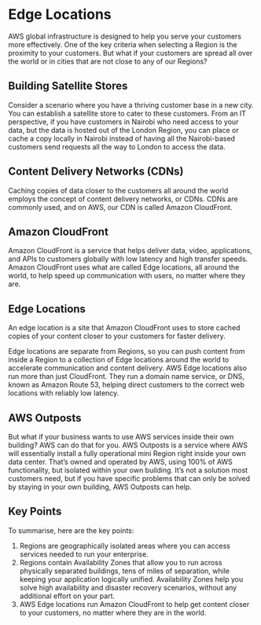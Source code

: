 # **Edge Locations**

AWS global infrastructure is designed to help you serve your customers more effectively. One of the key criteria when selecting a Region is the proximity to your customers. But what if your customers are spread all over the world or in cities that are not close to any of our Regions?

## Building Satellite Stores

Consider a scenario where you have a thriving customer base in a new city. You can establish a satellite store to cater to these customers. From an IT perspective, if you have customers in Nairobi who need access to your data, but the data is hosted out of the London Region, you can place or cache a copy locally in Nairobi instead of having all the Nairobi-based customers send requests all the way to London to access the data.

## Content Delivery Networks (CDNs)

Caching copies of data closer to the customers all around the world employs the concept of content delivery networks, or CDNs. CDNs are commonly used, and on AWS, our CDN is called Amazon CloudFront.

## Amazon CloudFront

Amazon CloudFront is a service that helps deliver data, video, applications, and APIs to customers globally with low latency and high transfer speeds. Amazon CloudFront uses what are called Edge locations, all around the world, to help speed up communication with users, no matter where they are.

## Edge Locations

An edge location is a site that Amazon CloudFront uses to store cached copies of your content closer to your customers for faster delivery.

Edge locations are separate from Regions, so you can push content from inside a Region to a collection of Edge locations around the world to accelerate communication and content delivery. AWS Edge locations also run more than just CloudFront. They run a domain name service, or DNS, known as Amazon Route 53, helping direct customers to the correct web locations with reliably low latency.

## AWS Outposts

But what if your business wants to use AWS services inside their own building? AWS can do that for you. AWS Outposts is a service where AWS will essentially install a fully operational mini Region right inside your own data center. That’s owned and operated by AWS, using 100% of AWS functionality, but isolated within your own building. It’s not a solution most customers need, but if you have specific problems that can only be solved by staying in your own building, AWS Outposts can help.

## Key Points

To summarise, here are the key points:

1. Regions are geographically isolated areas where you can access services needed to run your enterprise.
2. Regions contain Availability Zones that allow you to run across physically separated buildings, tens of miles of separation, while keeping your application logically unified. Availability Zones help you solve high availability and disaster recovery scenarios, without any additional effort on your part.
3. AWS Edge locations run Amazon CloudFront to help get content closer to your customers, no matter where they are in the world.